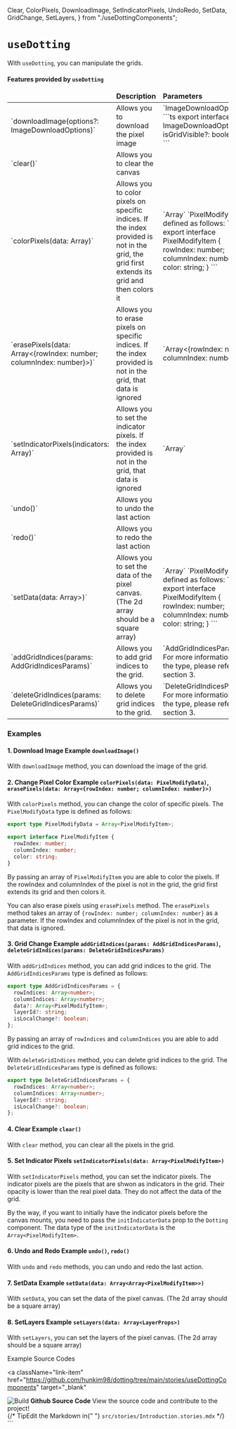   Clear,
  ColorPixels,
  DownloadImage,
  SetIndicatorPixels,
  UndoRedo,
  SetData,
  GridChange,
  SetLayers,
} from "./useDottingComponents";

<Meta title="Hooks/useDotting" />

<style>
  {`
  .subheading {
    --mediumdark: '#999999';
    font-weight: 900;
    font-size: 13px;
    color: #999;
    letter-spacing: 6px;
    line-height: 24px;
    text-transform: uppercase;
    margin-bottom: 12px;
    margin-top: 40px;
    font-family: 'Nunito Sans', 'Helvetica Neue', Helvetica, Arial, sans-serif;
  }

  .link-list {
    display: grid;
    grid-template-columns: 1fr;
    grid-template-rows: 1fr 1fr;
    row-gap: 10px;
  }

  @media (min-width: 620px) {
    .link-list {
      row-gap: 20px;
      column-gap: 20px;
      grid-template-columns: 1fr 1fr;
    }
  }

  @media all and (-ms-high-contrast:none) {
  .link-list {
      display: -ms-grid;
      -ms-grid-columns: 1fr 1fr;
      -ms-grid-rows: 1fr 1fr;
    }
  }

  .link-item {
    display: block;
    padding: 20px 30px 20px 15px;
    border: 1px solid #00000010;
    border-radius: 5px;
    transition: background 150ms ease-out, border 150ms ease-out, transform 150ms ease-out;
    color: #333333;
    display: flex;
    align-items: flex-start;
  }

  .link-item:hover {
    border-color: #1EA7FD50;
    transform: translate3d(0, -3px, 0);
    box-shadow: rgba(0, 0, 0, 0.08) 0 3px 10px 0;
  }

  .link-item:active {
    border-color: #1EA7FD;
    transform: translate3d(0, 0, 0);
  }

  .link-item strong {
    font-weight: 700;
    display: block;
    margin-bottom: 2px;
  }
  
  .link-item img {
    height: 40px;
    width: 40px;
    margin-right: 15px;
    flex: none;
  }

  .link-item span {
    font-size: 14px;
    line-height: 20px;
  }

  .tip {
    display: inline-block;
    border-radius: 1em;
    font-size: 11px;
    line-height: 12px;
    font-weight: 700;
    background: #E7FDD8;
    color: #66BF3C;
    padding: 4px 12px;
    margin-right: 10px;
    vertical-align: top;
  }

  .tip-wrapper {
    font-size: 13px;
    line-height: 20px;
    margin-top: 40px;
    margin-bottom: 40px;
  }

  .tip-wrapper code {
    font-size: 12px;
    display: inline-block;
  }
  
table {
  width: 100%;
  border-collapse: collapse;
  border: 1px solid #cccccc;
  margin: 15px auto;
  margin-bottom: 80px;
  background: white;
  color: #333333;
  font-family: "Nunito Sans",-apple-system,".SFNSText-Regular","San Francisco",BlinkMacSystemFont,"Segoe UI","Helvetica Neue",Helvetica,Arial,sans-serif;
  -webkit-font-smoothing: antialiased;
  -moz-osx-font-smoothing: grayscale;
  -webkit-tap-highlight-color: rgba(0, 0, 0, 0);
}

thead {
  border-bottom: 1px solid #cccccc;
}

table .css-1p8ieni {
  margin: 0;
}

h4 {
  margin-top: 15px;
}

th {
  background: steelblue;
  height: 54px;
  width: 25%;
  font-weight: lighter;
  text-shadow: 0 1px 0 #38678f;
  color: white;
  border: 1px solid black;
  box-shadow: inset 0px 1px 2px #cccccc;
  transition: all 0.2s;
}
tr {
  border-bottom: 1px solid #cccccc;
}
tr:last-child {
  border-bottom: 0px;
}
td {
  border-right: 1px solid #cccccc;
  padding: 10px;
  transition: all 0.2s;
  font-size: 14px;
}
td:first-child {
  font-size: 12px;
  font-family: monospace

}
td:last-child {
  border-right: 0px;
}
td.selected {
  background: #d7e4ef;
  z-index: ;
}
td input {
  font-size: 14px;
  background: none;
  outline: none;
  border: 0;
  display: table-cell;
  height: 100%;
  width: 100%;
}
td input:focus {
  box-shadow: 0 1px 0 steelblue;
  color: steelblue;
}
::-moz-selection {
  background: steelblue;
  color: white;
}
::selection {
  background: steelblue;
  color: white;
}
`}
</style>

# `useDotting`

With `useDotting`, you can manipulate the grids.

#### Features provided by `useDotting`

<table>
  <thead>
    <tr>
      <td></td>
      <td>
        <strong>Description</strong>
      </td>
      <td>
        <strong>Parameters</strong>
      </td>
    </tr>
  </thead>
  <tbody>
    <tr>
      <td>`downloadImage(options?: ImageDownloadOptions)`</td>
      <td>Allows you to download the pixel image</td>
      <td>
        `ImageDownloadOptions`
        ```ts
        export interface ImageDownloadOptions {
          isGridVisible?: boolean;
        }
        ```
      </td>
    </tr>
    <tr>
      <td>`clear()`</td>
      <td>Allows you to clear the canvas</td>
      <td></td>
    </tr>
    <tr>
      <td>`colorPixels(data: Array<PixelModifyItem>)`</td>
      <td>
        Allows you to color pixels on specific indices. If the index provided is 
        not in the grid, the grid first extends its grid and then colors it
      </td>
      <td>
        `Array<PixelModifyItem>`
        `PixelModifyItem` is defined as follows:
        ```ts
        export interface PixelModifyItem {
          rowIndex: number;
          columnIndex: number;
          color: string;
        }
        ```
      </td>
    </tr>
    <tr>
      <td>`erasePixels(data: Array<{rowIndex: number; columnIndex: number}>)`</td>
      <td>
        Allows you to erase pixels on specific indices. If the index provided is
        not in the grid, that data is ignored
      </td>
      <td>`Array<{rowIndex: number; columnIndex: number}>`</td>
    </tr>
    <tr>
      <td>`setIndicatorPixels(indicators: Array<PixelModifyItem>)`</td>
      <td>
        Allows you to set the indicator pixels. If the index provided is not in
        the grid, that data is ignored
      </td>
      <td>`Array<PixelModifyItem>`</td>
    </tr>
    <tr>
      <td>`undo()`</td>
      <td>
        Allows you to undo the last action
      </td>
      <td></td>
    </tr>
    <tr>
      <td>`redo()`</td>
      <td>
        Allows you to redo the last action
      </td>
      <td></td>
    </tr>
    <tr>
      <td>`setData(data: Array<Array<PixelModifyItem>>)`</td>
      <td>
        Allows you to set the data of the pixel canvas. (The 2d array should be a square array)
      </td>
      <td>
        `Array<PixelModifyItem>`
        `PixelModifyItem` is defined as follows:
        ```ts
        export interface PixelModifyItem {
          rowIndex: number;
          columnIndex: number;
          color: string;
        }
        ```
      </td>
    </tr>
    <tr>
      <td>`addGridIndices(params: AddGridIndicesParams)`</td>
      <td>
        Allows you to add grid indices to the grid.
      </td>
      <td>
        `AddGridIndicesParams`. For more information about the type, please refer to section 3.
      </td>
    </tr>
    <tr>
      <td>`deleteGridIndices(params: DeleteGridIndicesParams)`</td>
      <td>
        Allows you to delete grid indices to the grid.
      </td>
      <td>
        `DeleteGridIndicesParams`. For more information about the type, please refer to section 3.
      </td>
    </tr>

  </tbody>
</table>

### Examples

#### 1. Download Image Example `downloadImage()`

With `downloadImage` method, you can download the image of the grid.

<DownloadImage />

#### 2. Change Pixel Color Example `colorPixels(data: PixelModifyData)`, `erasePixels(data: Array<{rowIndex: number; columnIndex: number}>)`

With `colorPixels` method, you can change the color of specific pixels.
The `PixelModifyData` type is defined as follows:

```ts
export type PixelModifyData = Array<PixelModifyItem>;

export interface PixelModifyItem {
  rowIndex: number;
  columnIndex: number;
  color: string;
}
```

By passing an array of `PixelModifyItem` you are able to color the pixels.
If the rowIndex and columnIndex of the pixel is not in the grid, the grid
first extends its grid and then colors it.

You can also erase pixels using `erasePixels` method. The `erasePixels` method
takes an array of `{rowIndex: number; columnIndex: number}` as a parameter. If the rowIndex and
columnIndex of the pixel is not in the grid, that data is ignored.

<ColorPixels />

#### 3. Grid Change Example `addGridIndices(params: AddGridIndicesParams)`, `deleteGridIndices(params: DeleteGridIndicesParams)`

With `addGridIndices` method, you can add grid indices to the grid.
The `AddGridIndicesParams` type is defined as follows:

```ts
export type AddGridIndicesParams = {
  rowIndices: Array<number>;
  columnIndices: Array<number>;
  data?: Array<PixelModifyItem>;
  layerId?: string;
  isLocalChange?: boolean;
};
```

By passing an array of `rowIndices` and `columnIndices` you are able to add grid indices to the grid.

With `deleteGridIndices` method, you can delete grid indices to the grid.
The `DeleteGridIndicesParams` type is defined as follows:

```ts
export type DeleteGridIndicesParams = {
  rowIndices: Array<number>;
  columnIndices: Array<number>;
  layerId?: string;
  isLocalChange?: boolean;
};
```

<GridChange />

#### 4. Clear Example `clear()`

With `clear` method, you can clear all the pixels in the grid.

<Clear />

#### 5. Set Indicator Pixels `setIndicatorPixels(data: Array<PixelModifyItem>)`

With `setIndicatorPixels` method, you can set the indicator pixels. The indicator pixels are
the pixels that are shwon as indicators in the grid. Their opacity is lower than the real pixel data.
They do not affect the data of the grid.

By the way, if you want to initially have the indicator pixels before the canvas mounts,
you need to pass the `initIndicatorData` prop to the `Dotting` component.
The data type of the `initIndicatorData` is the `Array<PixelModifyItem>`.

<SetIndicatorPixels />

#### 6. Undo and Redo Example `undo()`, `redo()`

With `undo` and `redo` methods, you can undo and redo the last action.

<UndoRedo />

#### 7. SetData Example `setData(data: Array<Array<PixelModifyItem>>)`

With `setData`, you can set the data of the pixel canvas. (The 2d array should be a square array)

<SetData />

#### 8. SetLayers Example `setLayers(data: Array<LayerProps>)`

With `setLayers`, you can set the layers of the pixel canvas. (The 2d array should be a square array)

<SetLayers />

<div className="subheading">Example Source Codes</div>

<div className="link-list">

<a
  className="link-item"
  href="https://github.com/hunkim98/dotting/tree/main/stories/useDottingComponents"
  target="_blank"
>
  <img src={StackAlt} alt="Build" />
  <span>
    <strong>Github Source Code</strong>
    View the source code and contribute to the project!
  </span>
</a>

</div>

<div className="tip-wrapper">
  {/* <span className="tip">Tip</span>Edit the Markdown in{" "}
  <code>src/stories/Introduction.stories.mdx</code> */}
</div>
```
